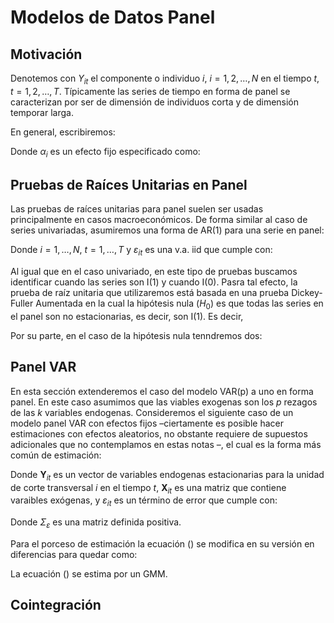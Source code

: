# Modelos de Datos Panel

## Motivación

Denotemos con $Y_{it}$  el componente o individuo $i$, $i = 1, 2, \ldots, N$ en el tiempo $t$, $t = 1, 2, \ldots, T$. Típicamente las series de tiempo en forma de panel se caracterizan por ser de dimensión de individuos corta y de dimensión temporar larga. 

En general, escribiremos:
\begin{equation}
    Y_{it} = \alpha_i + \beta_i X_{it} + U_{it}
\end{equation}

Donde $\alpha_i$ es un efecto fijo especificado como:
\begin{equation}
    \alpha_i = \beta_0 + \gamma_i Z_i
\end{equation}

## Pruebas de Raíces Unitarias en Panel

Las pruebas de raíces unitarias para panel suelen ser usadas  principalmente en casos macroeconómicos. De forma similar al caso de series univariadas, asumiremos una forma de AR(1) para una serie en panel:
\begin{equation}
    \Delta Y_{it} = \mu_i + \rho_i Y_{i t-1} + \sum_{i = 1}^{k_i} \varphi_{ij} \Delta Y_{i t-j} + \varepsilon_{it}
    \label{eq_AR_Panel}
\end{equation}

Donde $i = 1, \ldots, N$, $t = 1, \ldots, T$ y $\varepsilon_{it}$ es una v.a. iid que cumple con:
\begin{eqnarray*}
    \mathbb{E}[\varepsilon_{it}] & = & 0 \\
    \mathbb{E}[\varepsilon_{it}^2] & = & \sigma^2_i < \infty \\
    \mathbb{E}[\varepsilon_{it}^4] & < & \infty 
\end{eqnarray*}

Al igual que en el caso univariado, en este tipo de pruebas buscamos identificar cuando las series son I(1) y cuando I(0). Pasra tal efecto, la prueba de raíz unitaria que utilizaremos está basada en una prueba  Dickey-Fuller Aumentada en la cual la hipótesis nula ($H_0$) es que todas las series en el panel son no estacionarias, es decir, son I(1). Es decir,
\begin{equation}
    H_0 : \rho_i = 0
\end{equation}

Por su parte, en el caso de la hipótesis nula tenndremos dos:
\begin{itemize}
    \item $H_1^A :$ Todas las series son I(0) -- caso homogéneo, o
    
    \item $H_1^B :$ Al menos una de las series es I(0) -- caso heterogéneo
\end{itemize}

## Panel VAR

En esta sección extenderemos el caso del modelo VAR(p) a uno en forma panel. En este caso asumimos que las viables exogenas son los $p$ rezagos de las $k$ variables endogenas. Consideremos el siguiente caso de un modelo panel VAR con efectos fijos --ciertamente es posible hacer estimaciones con efectos aleatorios, no obstante requiere de supuestos adicionales que no contemplamos en estas notas --, el cual es la forma más común de estimación:
\begin{equation}
    \mathbf{Y}_{it} = \mu_i + \sum_{l = 1}^p \mathbf{A}_l \mathbf{Y}_{i t - l} + \mathbf{B} \mathbf{X}_{it} + \varepsilon_{it}
    \label{eq_PVAR}
\end{equation}

Donde $\mathbf{Y}_{it}$ es un vector de variables endogenas estacionarias para la unidad de corte transversal $i$ en el tiempo $t$, $\mathbf{X}_{it}$ es una matriz que contiene varaibles exógenas, y $\varepsilon_{it}$ es un término de error que cumple con:
\begin{eqnarray*}
    \mathbb{E}[\varepsilon_{it}] & = & 0 \\
    Var[\varepsilon_{it}] & = & \Sigma_\varepsilon
\end{eqnarray*}

Donde $\Sigma_\varepsilon$ es una matriz definida positiva.

Para el porceso de estimación la ecuación (\ref{eq_PVAR}) se modifica en su versión en diferencias para quedar como:
\begin{equation}
    \Delta \mathbf{Y}_{it} = \sum_{l = 1}^p \mathbf{A}_l \Delta \mathbf{Y}_{i t - l} + \mathbf{B} \Delta \mathbf{X}_{it} + \Delta \varepsilon_{it}
    \label{eq_Dinamic_PVAR}
\end{equation}

La ecuación (\ref{eq_Dinamic_PVAR}) se estima por un GMM.

## Cointegración







